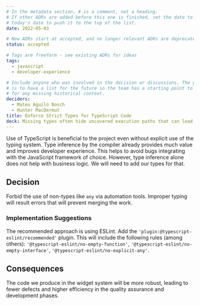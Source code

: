 ```yaml
---
# In the metadata section, # is a comment, not a heading.
# If other ADRs are added before this one is finished, set the date to
# today's date to push it to the top of the list.
date: 2022-05-03

# New ADRs start at accepted, and no longer relevant ADRs are deprecated.
status: accepted

# Tags are freeform - see existing ADRs for ideas
tags:
  - javascript
  - developer-experience

# Include anyone who was involved in the decision or discussions. The goal
# is to have a list for the future so the team has a starting point to ask
# for any missing historical context.
deciders:
  - Mateu Aguiló Bosch
  - Hunter MacDermut
title: Enforce Strict Types for TypeScript Code
deck: Missing types often hide uncovered execution paths that can lead to bugs.
---
```


Use of TypeScript is beneficial to the project even without explicit use of the typing system. Type inference by the
compiler already provides much value and improves developer experience. This helps to avoid bugs integrating with the
JavaScript framework of choice. However, type inference alone does not help with business logic. We will need to add our types for that.

## Decision

Forbid the use of non-types like `any` via automation tools. Improper typing will result errors that will prevent
merging the work.

### Implementation Suggestions

The recommended approach is using ESLint. Add the `'plugin:@typescript-eslint/recommended'` plugin. This will include the following rules (among others): `'@typescript-eslint/no-empty-function'`, `'@typescript-eslint/no-empty-interface'`, `'@typescript-eslint/no-explicit-any'`.

## Consequences

The code we produce in the widget system will be more robust, leading to fewer defects and higher efficiency in the quality assurance and development phases.
